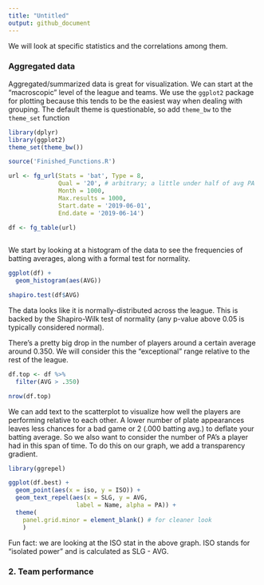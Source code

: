 ```yaml
---
title: "Untitled"
output: github_document
---
```


We will look at specific statistics and the correlations among them. 

### Aggregated data

Aggregated/summarized data is great for visualization. We can start at the "macroscopic" level of the league and teams. We use the `ggplot2` package for plotting because this tends to be the easiest way when dealing with grouping. The default theme is questionable, so add `theme_bw` to the `theme_set` function 

```r
library(dplyr)
library(ggplot2)
theme_set(theme_bw())

source('Finished_Functions.R')

url <- fg_url(Stats = 'bat', Type = 8, 
              Qual = '20', # arbitrary; a little under half of avg PA
              Month = 1000, 
              Max.results = 1000,
              Start.date = '2019-06-01',
              End.date = '2019-06-14')

df <- fg_table(url)
  
```

We start by looking at a histogram of the data to see the frequencies of batting averages, along with a formal test for normality.

```r
ggplot(df) + 
  geom_histogram(aes(AVG))

shapiro.test(df$AVG)

```

The data looks like it is normally-distributed across the league. This is backed by the Shapiro-Wilk test of normality (any p-value above 0.05 is typically considered normal). 

There's a pretty big drop in the number of players around a certain average around 0.350. We will consider this the "exceptional" range relative to the rest of the league.

```r
df.top <- df %>%
  filter(AVG > .350)

nrow(df.top) 
```

We can add text to the scatterplot to visualize how well the players are performing relative to each other. A lower number of plate appearances leaves less chances for a bad game or 2 (.000 batting avg.) to deflate your batting average. So we also want to consider the number of PA's a player had in this span of time. To do this on our graph, we add a transparency gradient.

```r
library(ggrepel)

ggplot(df.best) +
  geom_point(aes(x = iso, y = ISO)) +
  geom_text_repel(aes(x = SLG, y = AVG, 
                   label = Name, alpha = PA)) +
  theme(
    panel.grid.minor = element_blank() # for cleaner look
    )
```

Fun fact: we are looking at the ISO stat in the above graph. ISO stands for "isolated power" and is calculated as SLG - AVG.

### 2. Team performance
